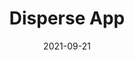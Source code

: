 ---
title: Disperse App
tag: Tools
status: publish
date: 2021-09-21
slug:  State of the DApps Disperse �� Send IOTX and XRC20 tokens in batches to multiple recipients.
logo: /img/Disperse App.png
featured_img: https://wp.gcap1.iotex.io/wp-content/uploads/2021/09/disperseapp-header.png
website:
twitter:
telegram:
---